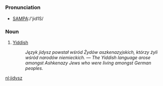 =={{pl}}==
===Pronunciation===
*[[Pronunciation guide|SAMPA]]:/'jid1S/
===Noun===
# [[Yiddish]]
#: ''Język jidysz powstał wśród Żydów aszkenazyjskich, którzy żyli wśród narodów niemieckich.'' &mdash; ''The Yiddish language arose amongst Ashkenazy Jews who were living amongst German peoples.''

[[nl:jidysz]]